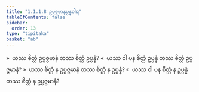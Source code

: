 ```yaml
---
title: "1.1.1.8 ဥပ္ပဇ္ဇမာနုပ္ပန္နဝါရ"
tableOfContents: false
sidebar:
  order: 13
type: "tipitaka"
basket: "ab"
---
```



<DynamicBreadcrumb />

<Division number="14">

<Paragraph number="54">
»  ယဿ စိတ္တံ ဥပ္ပဇ္ဇမာနံ တဿ စိတ္တံ ဥပ္ပန္နံ?
</Paragraph>

<Paragraph number="55">
«  ယဿ ဝါ ပန စိတ္တံ ဥပ္ပန္နံ တဿ စိတ္တံ ဥပ္ပဇ္ဇမာနံ?
</Paragraph>

<Paragraph number="56">
»  ယဿ စိတ္တံ န ဥပ္ပဇ္ဇမာနံ တဿ စိတ္တံ န ဥပ္ပန္နံ?
</Paragraph>

<Paragraph number="57">
«  ယဿ ဝါ ပန စိတ္တံ န ဥပ္ပန္နံ တဿ စိတ္တံ န ဥပ္ပဇ္ဇမာနံ?
</Paragraph>
</Division>